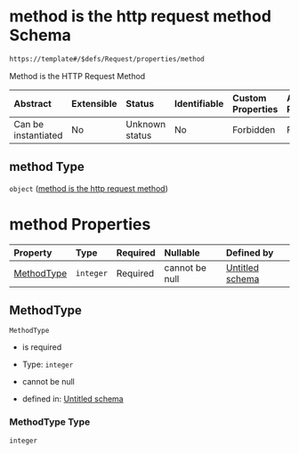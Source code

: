 # method is the http request method Schema

```txt
https://template#/$defs/Request/properties/method
```

Method is the HTTP Request Method

| Abstract            | Extensible | Status         | Identifiable | Custom Properties | Additional Properties | Access Restrictions | Defined In                                                                             |
| :------------------ | :--------- | :------------- | :----------- | :---------------- | :-------------------- | :------------------ | :------------------------------------------------------------------------------------- |
| Can be instantiated | No         | Unknown status | No           | Forbidden         | Forbidden             | none                | [nuclei-schema.schema.json\*](../out/nuclei-schema.schema.json "open original schema") |

## method Type

`object` ([method is the http request method](nuclei-schema-defs-httpmethodtypeholder))

# method Properties

| Property                  | Type      | Required | Nullable       | Defined by                                                                                                                                               |
| :------------------------ | :-------- | :------- | :------------- | :------------------------------------------------------------------------------------------------------------------------------------------------------- |
| [MethodType](#methodtype) | `integer` | Required | cannot be null | [Untitled schema](nuclei-schema-defs-httpmethodtypeholder-properties-methodtype "https://template#/$defs/HTTPMethodTypeHolder/properties/MethodType") |

## MethodType



`MethodType`

* is required

* Type: `integer`

* cannot be null

* defined in: [Untitled schema](nuclei-schema-defs-httpmethodtypeholder-properties-methodtype "https://template#/$defs/HTTPMethodTypeHolder/properties/MethodType")

### MethodType Type

`integer`
